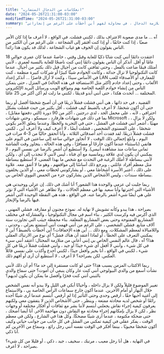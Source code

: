 ```yaml
---
title: "انعكاسات من الدجال المتضارب"
date: "2024-05-26T21:31:00-03:00"
modifiedTime: "2024-05-26T21:31:00-03:00"
summary: "أنا شاب يتصارع مع مشاعر الفشل ومتلازمة الدجال ، في محاولة لفهم أين أخطأت على الرغم من إنجازاتي."
---
```


آه ... ما مدى صعوبة الاعتراف بذلك ، لكنني فشلت. في الواقع ، لا أعرف ما إذا كان الأمر صعبًا ، إذا كنت خائفًا ، أو إذا كنت أفتقر إلى الشجاعة ، على الرغم من أن الكثير من الناس يقولون إن الخوف هو غياب الشجاعة ، لذلك قد يكون هذا زائداً.

اعتقدت دائمًا أنني كنت شابًا ذكيًا للغاية وقبل وقتي ، خاصةً عندما كان عمري حوالي 18 عامًا أو أقل. أتذكر أن الناس يقولون دائمًا إنني كنت ناضجًا للغاية بالنسبة لعمري ، لأنني أمتلك قيمًا ضاعت بالفعل ، وحتى ثقافتي كانت من أجيال قبل ذلك بكثير من أجيال. عندما كانت التكنولوجيا لا تزال حداثة ، وكانت الخوادم شيئًا كبيرًا أو شركات كبيرة منظمة ، كنت في الأساس سيدًا ، وكنت لا أزال قاصرًا ... أتذكر إعداد LAN للمعارف أو الأصدقاء للعب الألعاب ، وحتى إعداد خادم (أكثر مثل الاستضافة في هذه الحالة) في المنزل ، حتى يتمكن الناس من إنشاء خوادم اللعبة الخاصة بهم ومواقع الويب ورسائل البريد الإلكتروني المختلفة ... أتحدث هكذا ، حتى أنني أبدو قديمًا ، لكنني ما زلت لم أكن أكثر من 25 عامًا.

القضية ، في حد ذاتها ، هي أنني فشلت فشلاً ذريعًا في أن أصبح شخصًا أفضل أو ربما حتى أن أكون شخصًا. 
لا أعرف بالضبط كيف فشلت ، أقل بكثير من حيث فشلت بشكل احترافي ، لأنه ، على محمل الجد ، لدي درجتين ، أكثر من 90 دورة (التي دفعتها مقابل) ، بما في ذلك في شهادات هارفارد ، سيسكو ، وحتى شهادات Microsoft ، ولكن لا يزال ، مهنيًا ، أشعر أنني فشلت في الفشل ، حتى في التجربة والخطأ. وعندما يتعلق الأمر بكوني شخصًا ، على المستوى الشخصي ، فشلت أيضًا ، لا أعرف كيف ولا أعرف أين ، لكنني فشلت فشلاً ذريعًا.
لقد فقدت أحد أصدقائي الثلاثة ، وأنا أتحقق حاليًا من 3-4 مرات في اليوم ، وأبلغ إجمالي ذلك الوقت ، لا أتجاوز حوالي ساعة إلى ساعتين في اليوم على هاتفي (باستثناء عندما أكون خارجًا أو مسافرًا ، وفي هذه الحالة ، يتجاوز وقت الشاشة ثماني ساعات منذ مشاهدة أنيمي). ولا أستطيع أن أشعر بالرضا عن نفسي اليوم ، لا يمكنني أن يكون لدي علاقة رومانسية مع أي فتاة ، ليس لأنني لا تنجذب إلى أي ، ولكن لأنني ببساطة لا أملك الرغبة في التحدث مع شخص ما بهذا المعنى. لا أستطيع ببساطة مثل معظم أفراد عائلتي ، ويرجع ذلك أساسًا إلى مواقفهم ، وهو ما لا أتفق معه. علاوة على ذلك ، أعتبر الأسرة أشخاصًا معي ، أو يشاركونني لحظات معي ، أو الذين يخلقون ببساطة سندات ، وليس الأشخاص الذين يشاركون جزء من الحمض النووي الخاص بي.

ربما جلبت لي عزمي والوحدة هذا الشعور؟ أنا أشك في ذلك.
إن عزلي ووحيدتي هي الأشياء التي اخترتها وأنا سعيد بها في معظم الحالات ، ولا تظاهر عن الأشياء التي لا تؤثر علي هي أيضًا شيء أشعر بالرضا عنه. في الواقع ، هذه هي النقطة الوحيدة التي أشعر فيها بالرضا والإنجاز.

بصراحة ، هذا يبدو وكأنه تشويش لا نهاية له. نموذج مجنون أو مفارقة.
فشلي المهني ، الذي أكرس فيه وكرست الكثير ، بناء اسم في مجال التكنولوجيا ، والمشاركة في مختلف المشاريع المفتوحة وحتى بعض المشاريع المغلقة. بناء محفظة جيثب التي تجاوزت ستة آلاف متابع. فشلي الشخصي ، على الرغم من أنني فهمت أنني أستمتع بعزلي ، وحدتي ، واللامبالاة لمعظم المشكلات. ومع ذلك ... أين هذه الإخفاقات؟ أين أخطأت بالضبط؟ أين لا يمكنني التعرف على الخطأ ، أو لماذا أعتقد أن هناك فشل؟ أي نوع من الارتباك العقلي هذا؟
آه ، قال عالم النفس الخاص بي إنني أعاني من متلازمة المحتال: أعتقد أنني سيء في كل شيء ، وأنني لا أفعل أي شيء جيدًا أو جيد ، وأنني فشلت فشلاً ذريعًا في كل شيء ، لكنني في الواقع ، أنا بخير وأفعل جيدًا ، لكنني أخدع وأكذب على نفسي قائلاً العكس. لكن بصراحة؟ لا أعرف ، لا أستطيع أن أرى أو أفهم ذلك.

ربما الاكتئاب المزمن يسبب هذا؟ حتى لو كانت مستقرة إلى حد ما؟ أم أن ذلك لأنني نشأت أسمع من والدي البيولوجي أنني كنت عار وكان ينبغي أن أموت؟ حتى سماع والدي بالتبني أنني كنت فخرًا وأفضل ما يمكن أن يكون لديهم؟

تغيير الموضوع قليلاً ولكن لا يزال داخله ، وأحيانًا أبكي في الليل ولا يبدو أنه نفس الشخص خلال النهار أو أمام الآخرين.
عندما أكون خارج سماعات الرأس الخاصة بي ، والاستماع إلى أغنية أحبها حقًا ، أرقص وحدي وحتى التأثير إذا لم أرقص. أبتسم عندما أرى شيئًا أجده رائعًا أو شخص لديه محادثة ممتعة ، وينظر ، حتى الأشخاص الذين لا يتفقون معي ولكنهم يعرفون كيفية إجراء نقاش يجعلني أبتسم لأننا بشر مع ثقافات أو أفكار مختلفة أو وجهات نظر ، لكن لا يزال بإمكانهم إجراء محادثة مع النقاش دون مهاجمة الآخر. أنا أيضا أضحك ، حتى ضحكة مكتومة ، عندما أرى شيئًا مضحكًا. وكل هذا في الشارع ، ولكن في معظم الوقت ، يفكر عقلي في كيفية تمكني من الفشل في كل جانب من جوانب حياتي وكيف أكون شخصًا محبوبًا ، بينما أفكر في الوقت نفسه أنني رجل رائع ، وسماع من الآخرين كم أنا ذكي.

في النهاية ، هل أنا رجل معيب ، مرتبك ، سخيف ، جيد ، ذكي ، أو قليلا من كل شيء؟ بصراحة ، لا أعرف.